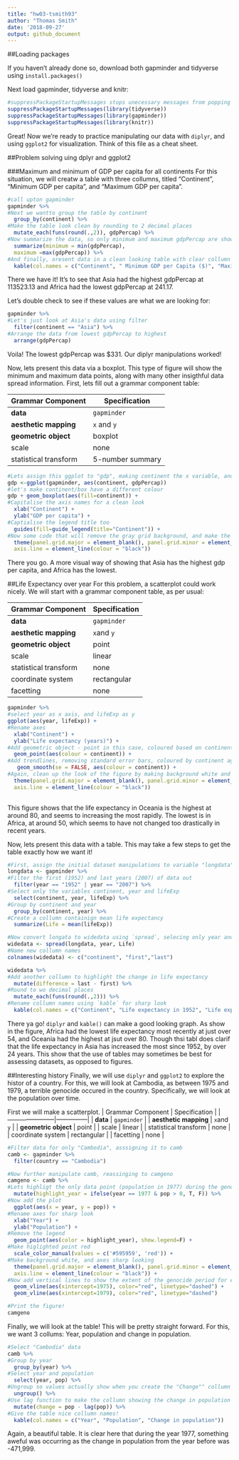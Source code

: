 ```yaml
---
title: "hw03-tsmith93"
author: "Thomas Smith"
date: '2018-09-27'
output: github_document
---
```


##Loading packages

If you haven't already done so, download both gapminder and tidyverse using `install.packages()` 

Next load gapminder, tidyverse and knitr:

```r
#suppressPackageStartupMessages stops unecessary messages from popping up
suppressPackageStartupMessages(library(tidyverse))
suppressPackageStartupMessages(library(gapminder))
suppressPackageStartupMessages(library(knitr))
```

Great! Now we're ready to practice manipulating our data with `diplyr`, and using `ggplot2` for visualization. Think of this file as a cheat sheet.

##Problem solving uing dplyr and ggplot2 

###Maximum and minimum of GDP per capita for all continents
For this situation, we will creatw a table with three collumns, titled "Continent", "Minimum GDP per capita", and "Maximum GDP per capita".

```r
#call upton gapminder
gapminder %>% 
#Next we wantto group the table by continent  
  group_by(continent) %>% 
#Make the table look clean by rounding to 2 decimal places  
  mutate_each(funs(round(.,2)), gdpPercap) %>% 
#Now summarize the data, so only minimum and maximum gdpPercap are shown  
  summarize(minimum = min(gdpPercap),
  maximum =max(gdpPercap)) %>% 
#And finally, oresent data in a clean looking table with clear collumn names  
  kable(col.names = c("Continent", " Minimum GDP per Capita ($)", "Maximum GDP per Capita ($)"))  
```

There we have it! It's to see that Asia had the highest gdpPercap at 113523.13 and Africa had the lowest gdpPercap at 241.17.

Let's double check to see if these values are what we are looking for:

```r
gapminder %>% 
#Let's just look at Asia's data using filter  
  filter(continent == "Asia") %>% 
#Arrange the data from lowest gdpPercap to highest  
  arrange(gdpPercap)
```
Voila! The lowest gdpPercap was $331. Our diplyr manipulations worked!

Now, lets present this data via a boxplot. This type of figure will show the minimum and maximum data points, along with many other insigthful data spread information. First, lets fill out a grammar component table:

| Grammar Component     | Specification |
|-----------------------|---------------|
| __data__              | `gapminder` |
| __aesthetic mapping__ |  `x` and `y`|
| __geometric object__  |  boxplot |
| scale                 |  none |
| statistical transform |  5-number summary |

```r
#Lets assign this ggplot to "gdp", making continent the x variable, and gdpPercap the y variable
gdp <-ggplot(gapminder, aes(continent, gdpPercap)) 
#let's make continent/box have a different colour
gdp + geom_boxplot(aes(fill=continent)) +
#Capitalise the axis names for a clean look  
  xlab("Continent") +
  ylab("GDP per capita") +
#Captialise the legend title too  
  guides(fill=guide_legend(title="Continent")) +
#Now some code that will remove the gray grid background, and make the axes lines a sharo black  
  theme(panel.grid.major = element_blank(), panel.grid.minor = element_blank(), panel.background = element_blank(),
  axis.line = element_line(colour = "black")) 
```

There you go. A more visual way of showing that Asia has the highest gdp per capita, and Africa has the lowest.

##Life Expectancy over year
For this problem, a scatterplot could work nicely. We will start with a grammar component table, as per usual:

| Grammar Component     | Specification |
|-----------------------|---------------|
| __data__              | `gapminder` | 
| __aesthetic mapping__ | `x`and `y` |
| __geometric object__  | point |
| scale                 | linear  |
| statistical transform | none |
| coordinate system     | rectangular |
| facetting             | none |


```r
gapminder %>% 
#select year as x axis, and lifeExp as y  
ggplot(aes(year, lifeExp)) +
#Rename axes  
  xlab("Continent") +
  ylab("Life expectancy (years)") +
#Add geometric object - point in this case, coloured based on continent  
  geom_point(aes(colour = continent)) +
#Add trendlines, removing standard error bars, coloured by continent again  
   geom_smooth(se = FALSE, aes(colour = continent)) +
#Again, clean up the look of the figure by making background white and axes lines black
  theme(panel.grid.major = element_blank(), panel.grid.minor = element_blank(), panel.background = element_blank(),
  axis.line = element_line(colour = "black"))
  
```

This figure shows that the life expectancy in Oceania is the highest at around 80, and seems to increasing the most rapidly. The lowest is in Africa, at around 50, which seems to have not changed too drastically in recent years.

Now, lets present this data with a table. This may take a few steps to get the table exactly how we want it!

```r
#First, assign the initial dataset manipulations to variable "longdata"
longdata <- gapminder %>% 
#Filter the first (1952) and last years (2007) of data out 
  filter(year == "1952" | year == "2007") %>% 
#Select only the variables continent, year and lifeExp
  select(continent, year, lifeExp) %>% 
#Group by continent and year  
  group_by(continent, year) %>% 
#Create a collumn containign mean life expectancy  
  summarize(Life = mean(lifeExp))

#Now convert longata to widedata using `spread`, selecing only year and "Life""
widedata <- spread(longdata, year, Life)
#Name new collumn names
colnames(widedata) <- c("continent", "first","last")

widedata %>% 
#Add another collumn to highlight the change in life expectancy  
  mutate(difference = last - first) %>% 
#Round to wo decimal places  
  mutate_each(funs(round(.,2))) %>% 
#Rename collumn names using `kable` for sharp look  
  kable(col.names = c("Continent", "Life expectancy in 1952", "Life expectancy in 2007", "Change in life expectancy"))
```

There ya go! `diplyr` and `kable()` can make a good looking graph. As show in the figure, Africa had the lowest life expectancy most recently at just over 54, and Oceania had the highest at jsut over 80. Though thsi tabl does clarif that the life expectancy in Asia has increased the most since 1952, by over 24 years. This show that the use of tables may  sometimes be best for assessing datasets, as opposed to figures.

##Interesting history
Finally, we will use `diplyr` and `ggplot2` to explore the histor of a country. For this, we will look at Cambodia, as between 1975 and 1979, a terrible genocide occured in the country. Specifically, we will look at the population over time.

First we will make a scatterplot.
| Grammar Component     | Specification |
|-----------------------|---------------|
| __data__              | `gapminder` | 
| __aesthetic mapping__ | `x`and `y` |
| __geometric object__  | point |
| scale                 | linear  |
| statistical transform | none |
| coordinate system     | rectangular |
| facetting             | none |

```r
#Filter data for only "Cambodia", asssigning it to camb
camb <- gapminder %>% 
  filter(country == "Cambodia")

#Now further manipulate camb, reassinging to camgeno
camgeno <- camb %>% 
#Lets highligt the only data point (population in 1977) during the genocide for emphasis  
  mutate(highlight_year = ifelse(year == 1977 & pop > 0, T, F)) %>% 
#Now add the plot  
  ggplot(aes(x = year, y = pop)) +
#Rename axes for sharp look  
  xlab("Year") +
  ylab("Population") +
#Remove the legend  
  geom_point(aes(color = highlight_year), show.legend=F) +
#Make higlighted point red  
  scale_color_manual(values = c('#595959', 'red')) +
#Make background white, and axes sharp looking  
  theme(panel.grid.major = element_blank(), panel.grid.minor = element_blank(), panel.background = element_blank(),
  axis.line = element_line(colour = "black")) +
#Now add vertical lines to show the extent of the genocide period for emphasis  
  geom_vline(aes(xintercept=1975), color="red", linetype="dashed") +
  geom_vline(aes(xintercept=1979), color="red", linetype="dashed")

#Print the figure!
camgeno
```

Finally, we will look at the table! This will be pretty straight forward. For this, we want 3 collums: Year, population and change in population.


```r
#Select "Cambodia" data
camb %>% 
#Group by year  
  group_by(year) %>% 
#Select year and population  
  select(year, pop) %>% 
#Ungroup so values actually show when you create the "Change"" collumn  
  ungroup() %>% 
#Use lag function to make the collumn showing the change in population from the year before. Lag refers to the prior year.  
  mutate(change = pop - lag(pop)) %>%
#Give the table nice collumn names!  
  kable(col.names = c("Year", "Population", "Change in population")) 
```

Again, a beautiful table. It is clear here that during the year 1977, something aweful was occurring as the change in population from the year before was -471,999.


